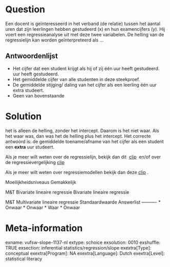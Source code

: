 Question
========
Een docent is geïnteresseerd in het verband (de relatie) tussen het aantal uren dat zijn leerlingen hebben gestudeerd (x) en hun examencijfers (y). Hij voert een regressieanalyse uit met deze twee variabelen. De helling van de regressielijn kan worden geïnterpreteerd als ...

Antwoordenlijst
----------
* Het cijfer dat een student krijgt als hij of zij één uur heeft gestudeerd. uur heeft gestudeerd.
* Het gemiddelde cijfer van alle studenten in deze steekproef.
* De gemiddelde stijging/ daling van het cijfer als een leerling één uur extra studeert.
* Geen van bovenstaande

Solution
========

het is alleen de helling, zonder het intercept. Daarom is het niet waar. Als het waar was, dan was het de helling plus het intercept. Het correcte antwoord is: de gemiddelde toename/afname van het cijfer als een student een **extra** uur studeert.  
  
Als je meer wilt weten over de regressielijn, bekijk dan dit
 [clip](https://www.youtube.com/watch?v=Mn1G5Q0cXWw&index=1&list=PLyLpEs0x9BnmZFXpKpWgEUMmu1Fv-n_O9) 
en/of over de regressievergelijking
[clip](https://www.youtube.com/watch?v=YeA97zVKnJE&index=2&list=PLyLpEs0x9BnmZFXpKpWgEUMmu1Fv-n_O9)  
  
Als je meer wilt weten over regressiemodellen bekijk dan deze [clip](https://www.youtube.com/watch?v=2WTHx7Sr_1g&list=PLyLpEs0x9BnnDik99xLBH1yxkUCL4E7jk&index=1)
.

Moeilijkheidsniveaus Gemakkelijk

M&T Bivariate lineaire regressie Bivariate lineaire regressie

M&T Multivariate lineaire regressie Standaardwaarde
Answerlist
----------
* Onwaar
* Onwaar
* Waar
* Onwaar

Meta-information
================
exname: vufsw-slope-1137-nl
extype: schoice
exsolution: 0010
exshuffle: TRUE
exsection: inferential statistics/regression/slope
exextra[Type]: conceptual
exextra[Program]: NA
exextra[Language]: Dutch
exextra[Level]: statistical literacy

